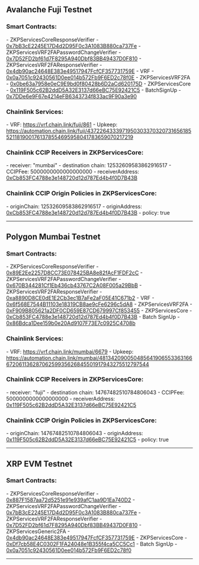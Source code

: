## Avalanche Fuji Testnet

### <div className="mt-8">Smart Contracts:</div>

<div className="font-mono">
-  ZKPServicesCoreResponseVerifier - <a href="https://testnet.snowtrace.io/address/0x7bB3cE2245E17D4d2D95F0c3A1083B880ca737Fe" target="_blank" rel="noopener noreferrer">0x7bB3cE2245E17D4d2D95F0c3A1083B880ca737Fe</a>
-  ZKPServicesVRF2FAPasswordChangeVerifier - <a href="https://testnet.snowtrace.io/address/0x7D52FD2bf61d7F8295A940Dbf83BB49437D0F810" target="_blank" rel="noopener noreferrer">0x7D52FD2bf61d7F8295A940Dbf83BB49437D0F810</a>
-  ZKPServicesVRF2FAResponseVerifier - <a href="https://testnet.snowtrace.io/address/0x4db90ac24648E383e49517947FcfCF357731759E" target="_blank" rel="noopener noreferrer">0x4db90ac24648E383e49517947FcfCF357731759E</a>
-  VRF - <a href="https://testnet.snowtrace.io/address/0x0a7051c92430561D0ee014b572Fb9F6ED2c78f0E" target="_blank" rel="noopener noreferrer">0x0a7051c92430561D0ee014b572Fb9F6ED2c78f0E</a>
-  ZKPServicesVRF2FA - <a href="https://testnet.snowtrace.io/address/0x0be63a7958e0eC9E9bd0f80428b6D2aCd620175D" target="_blank" rel="noopener noreferrer">0x0be63a7958e0eC9E9bd0f80428b6D2aCd620175D</a>
-  ZKPServicesCore - <a href="https://testnet.snowtrace.io/address/0x119F505c62B2ddD5A32E3137d66eBC75E92421C5" target="_blank" rel="noopener noreferrer">0x119F505c62B2ddD5A32E3137d66eBC75E92421C5</a>
-  BatchSignUp - <a href="https://testnet.snowtrace.io/address/0x7DDe6e9F67e4214eFB6343734f833ac9F90a3e90" target="_blank" rel="noopener noreferrer">0x7DDe6e9F67e4214eFB6343734f833ac9F90a3e90</a>
</div>

### Chainlink Services: 

<div className="font-mono">
-  VRF: <a href="https://vrf.chain.link/fuji/861" target="_blank" rel="noopener noreferrer">https://vrf.chain.link/fuji/861</a>
-  Upkeep: <a href="https://automation.chain.link/fuji/43722643339719503033703207316561855211819001761378554695958041783659070217219" target="_blank" rel="noopener noreferrer">https://automation.chain.link/fuji/43722643339719503033703207316561855211819001761378554695958041783659070217219</a>
</div>

### Chainlink CCIP Receivers in ZKPServicesCore:

<div className="font-mono">
- receiver: "mumbai"
  - destination chain: 12532609583862916517
  - CCIPFee: 5000000000000000000
  - receiverAddress: <a href="https://mumbai.polygonscan.com/address/0xCb853FC4788e3e148720d12d787Ed4b4f0D7B43B" target="_blank" rel="noopener noreferrer">0xCb853FC4788e3e148720d12d787Ed4b4f0D7B43B</a>
</div>

### Chainlink CCIP Origin Policies in ZKPServicesCore:

<div className="font-mono">
- originChain: 12532609583862916517
  - originAddress: <a href="https://mumbai.polygonscan.com/address/0xCb853FC4788e3e148720d12d787Ed4b4f0D7B43B" target="_blank" rel="noopener noreferrer">0xCb853FC4788e3e148720d12d787Ed4b4f0D7B43B</a>
  - policy: true
</div>

---

## Polygon Mumbai Testnet

### <div className="mt-8">Smart Contracts:</div>

<div className="font-mono">
- ZKPServicesCoreResponseVerifier - <a href="https://mumbai.polygonscan.com/address/0x89E2Ee2257D8CC73E078425BA8e82fAcF1FDF2cC" target="_blank" rel="noopener noreferrer">0x89E2Ee2257D8CC73E078425BA8e82fAcF1FDF2cC</a>
- ZKPServicesVRF2FAPasswordChangeVerifier - <a href="https://mumbai.polygonscan.com/address/0x670B344281Cf1Eb436cb43767C2A08F005a29BbB" target="_blank" rel="noopener noreferrer">0x670B344281Cf1Eb436cb43767C2A08F005a29BbB</a>
- ZKPServicesVRF2FAResponseVerifier - <a href="https://mumbai.polygonscan.com/address/0xa8890D8CE0dE1E2Cb3ec1B7aFe2aF05E41C671b2" target="_blank" rel="noopener noreferrer">0xa8890D8CE0dE1E2Cb3ec1B7aFe2aF05E41C671b2</a>
- VRF - <a href="https://mumbai.polygonscan.com/address/0x6f568E7544B11103e18319CB8ae9cFe6296c5dA8" target="_blank" rel="noopener noreferrer">0x6f568E7544B11103e18319CB8ae9cFe6296c5dA8</a>
- ZKPServicesVRF2FA - <a href="https://mumbai.polygonscan.com/address/0xF909B805621a2DF0CD659E87CD679997Cf853455" target="_blank" rel="noopener noreferrer">0xF909B805621a2DF0CD659E87CD679997Cf853455</a>
- ZKPServicesCore - <a href="https://mumbai.polygonscan.com/address/0xCb853FC4788e3e148720d12d787Ed4b4f0D7B43B" target="_blank" rel="noopener noreferrer">0xCb853FC4788e3e148720d12d787Ed4b4f0D7B43B</a>
- Batch SignUp - <a href="https://mumbai.polygonscan.com/address/0x86Bdca1Dee159b0e20Ad9107F73E7c0925C4708b" target="_blank" rel="noopener noreferrer">0x86Bdca1Dee159b0e20Ad9107F73E7c0925C4708b</a>
</div>

### Chainlink Services:
<div className="font-mono">
- VRF: <a href="https://vrf.chain.link/mumbai/6679" target="_blank" rel="noopener noreferrer">https://vrf.chain.link/mumbai/6679</a>
- Upkeep: <a href="https://automation.chain.link/mumbai/48134209005048564190655336316667206113628706259935626845501917943275512797544" target="_blank" rel="noopener noreferrer">https://automation.chain.link/mumbai/48134209005048564190655336316667206113628706259935626845501917943275512797544</a>
</div>

### Chainlink CCIP Receivers in ZKPServicesCore:
<div className="font-mono">
- receiver: "fuji"
  - destination chain: 14767482510784806043
  - CCIPFee: 5000000000000000000
  - receiverAddress: <a href="https://testnet.snowtrace.io/address/0x119F505c62B2ddD5A32E3137d66eBC75E92421C5" target="_blank" rel="noopener noreferrer">0x119F505c62B2ddD5A32E3137d66eBC75E92421C5</a>
</div>

### Chainlink CCIP Origin Policies in ZKPServicesCore:
<div className="font-mono">
- originChain: 14767482510784806043
  - originAddress: <a href="https://testnet.snowtrace.io/address/0x119F505c62B2ddD5A32E3137d66eBC75E92421C5" target="_blank" rel="noopener noreferrer">0x119F505c62B2ddD5A32E3137d66eBC75E92421C5</a>
  - policy: true
</div>

--- 

## XRP EVM Testnet

### <div className="mt-8">Smart Contracts:</div>

<div className="font-mono">
- ZKPServicesCoreResponseVerifier - <a href="https://evm-sidechain.xrpl.org/address/0x887F1587aa72d5251e91e939afC1aa9D1Ea740D2" target="_blank" rel="noopener noreferrer">0x887F1587aa72d5251e91e939afC1aa9D1Ea740D2</a>
- ZKPServicesVRF2FAPasswordChangeVerifier - <a href="https://evm-sidechain.xrpl.org/address/0x7bB3cE2245E17D4d2D95F0c3A1083B880ca737Fe" target="_blank" rel="noopener noreferrer">0x7bB3cE2245E17D4d2D95F0c3A1083B880ca737Fe</a>
- ZKPServicesVRF2FAResponseVerifier - <a href="https://evm-sidechain.xrpl.org/address/0x7D52FD2bf61d7F8295A940Dbf83BB49437D0F810" target="_blank" rel="noopener noreferrer">0x7D52FD2bf61d7F8295A940Dbf83BB49437D0F810</a>
- ZKPServicesGeneric2FA - <a href="https://evm-sidechain.xrpl.org/address/0x4db90ac24648E383e49517947FcfCF357731759E" target="_blank" rel="noopener noreferrer">0x4db90ac24648E383e49517947FcfCF357731759E</a>
- ZKPServicesCore - <a href="https://evm-sidechain.xrpl.org/address/0xDf7cb58E4C0302F1FA24048e1B355f4ca5CC5Cc1" target="_blank" rel="noopener noreferrer">0xDf7cb58E4C0302F1FA24048e1B355f4ca5CC5Cc1</a>
- Batch SignUp - <a href="https://evm-sidechain.xrpl.org/address/0x0a7051c92430561D0ee014b572Fb9F6ED2c78f0" target="_blank" rel="noopener noreferrer">0x0a7051c92430561D0ee014b572Fb9F6ED2c78f0</a>
</div>

---
